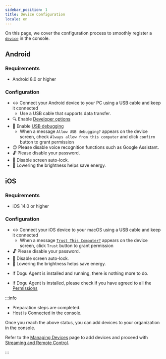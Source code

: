 ```yaml
---
sidebar_position: 1
title: Device Configuration
locale: en
---
```



On this page, we cover the configuration process to smoothly register a [`device`](/device-farm#device) in the console.

<Tabs defaultValue="android">
<TabItem value="android" label="Android">

## Android

### Requirements

- Android 8.0 or higher

### Configuration

- ↔ Connect your Android device to your PC using a USB cable and keep it connected
  - Use a USB cable that supports data transfer.
- 🔍 Enable [Developer options](https://developer.android.com/studio/debug/dev-options)
- 🐛 Enable [USB debugging](https://developer.android.com/studio/run/device#setting-up)
  - When a message `Allow USB debugging?` appears on the device screen, check `Always allow from this computer` and click `confirm` button to grant permission
- 😌 Please disable voice recognition functions such as Google Assistant.
- 🔓 Please disable your password.
- 📱 Disable screen auto-lock.
- 🔅 Lowering the brightness helps save energy.

</TabItem>
<TabItem value="ios" label="iOS">

## iOS

### Requirements

- iOS 14.0 or higher

### Configuration

- ↔ Connect your iOS device to your macOS using a USB cable and keep it connected
  - When a message [`Trust This Computer?`](https://support.apple.com/en-us/HT202778) appears on the device screen, click `Trust` button to grant
    permission
- 🔓 Please disable your password.
- 📱 Disable screen auto-lock.
- 🔅 Lowering the brightness helps save energy.

</TabItem>
<TabItem value="windows" label="Windows" default>

- If Dogu Agent is installed and running, there is nothing more to do.

</TabItem>
<TabItem value="macos" label="macOS">

- If Dogu Agent is installed, please check if you have agreed to all the [Permissions](/device-farm/host/macos/installation#troubleshoot)

</TabItem>
</Tabs>

:::info

- Preparation steps are completed.
- Host is Connected in the console.

Once you reach the above status, you can add devices to your organization in the console.

Refer to the [Managing Devices](/management/organization/device/device-management) page to add devices and proceed with [Streaming and Remote Control](/device-farm/device/streaming-and-remote-control).

:::
